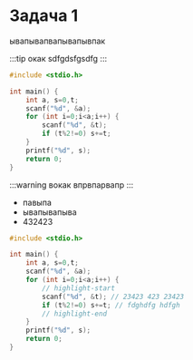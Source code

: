 

# Задача 1

<PdfViewer file={pdf}/>


ывапывапвапывапывпак

:::tip окак
sdfgdsfgsdfg
:::

```c showLineNumbers    
#include <stdio.h>

int main() {
    int a, s=0,t;
    scanf("%d", &a);
    for (int i=0;i<a;i++) {
        scanf("%d", &t);
        if (t%2!=0) s+=t;
    }
    printf("%d", s);
    return 0;
}
```

:::warning вокак
впрвпарвапр
:::

* павыпа
* ывапывапыва
* 432423

```c 
#include <stdio.h>

int main() {
    int a, s=0,t;
    scanf("%d", &a);
    for (int i=0;i<a;i++) {
        // highlight-start
        scanf("%d", &t); // 23423 423 23423
        if (t%2!=0) s+=t; // fdghdfg hdfgh
        // highlight-end
    }
    printf("%d", s);
    return 0;
}
```

